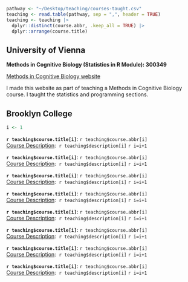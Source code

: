 
```r
pathway <- "~/Desktop/teaching/courses-taught.csv"
teaching <- read.table(pathway, sep = ",", header = TRUE)
teaching <- teaching |> 
  dplyr::distinct(course.abbr, .keep_all = TRUE) |> 
  dplyr::arrange(course.title)
```



## University of Vienna

**Methods in Cognitive Biology (Statistics in R Module): 300349**  

[Methods in Cognitive Biology website](https://dancmann.github.io/methods-in-cognitive-bio-website/index.html)

I made this website as part of teaching a Methods in Cognitive Biology course. 
I taught the statistics and programming sections. 

## Brooklyn College
```r
i <- 1
```

**`r teaching$course.title[i]`**: `r teaching$course.abbr[i]`  
<ins>Course Description</ins>:&nbsp;  `r teaching$description[i]` `r i=i+1`  

**`r teaching$course.title[i]`**: `r teaching$course.abbr[i]`  
<ins>Course Description</ins>:&nbsp;  `r teaching$description[i]` `r i=i+1`

**`r teaching$course.title[i]`**: `r teaching$course.abbr[i]`  
<ins>Course Description</ins>:&nbsp;  `r teaching$description[i]` `r i=i+1`

**`r teaching$course.title[i]`**: `r teaching$course.abbr[i]`  
<ins>Course Description</ins>:&nbsp;  `r teaching$description[i]` `r i=i+1`

**`r teaching$course.title[i]`**: `r teaching$course.abbr[i]`  
<ins>Course Description</ins>:&nbsp;  `r teaching$description[i]` `r i=i+1`

**`r teaching$course.title[i]`**: `r teaching$course.abbr[i]`  
<ins>Course Description</ins>:&nbsp;  `r teaching$description[i]` `r i=i+1`

**`r teaching$course.title[i]`**: `r teaching$course.abbr[i]`  
<ins>Course Description</ins>:&nbsp;  `r teaching$description[i]` `r i=i+1`

**`r teaching$course.title[i]`**: `r teaching$course.abbr[i]`  
<ins>Course Description</ins>:&nbsp;  `r teaching$description[i]` `r i=i+1`